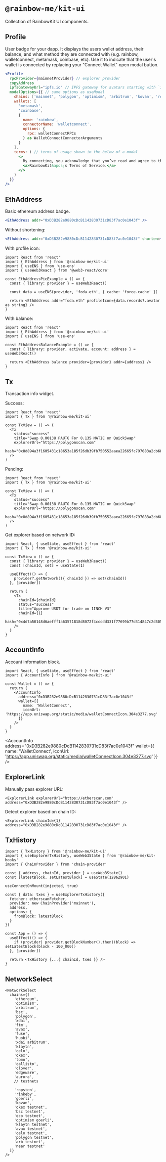 
# `@rainbow-me/kit-ui`

Collection of RainbowKit UI components.

## Profile

User badge for your dapp. It displays the users wallet address, their balance, and what method they are connected with (e.g. rainbow, walletconnect, metamask, coinbase, etc).
Use it to indicate that the user's wallet is connected by replacing your "Connect Wallet" open modal button.

```jsx
<Profile
  rpcProvider={mainnetProvider} // explorer provider
  copyAddress
  ipfsGatewayUrl="ipfs.io" // IPFS gateway for avatars starting with `ipfs://`
  modalOptions={{ // same options as useModal
    chains: ['mainnet', 'polygon', 'optimism', 'arbitrum', 'kovan', 'ropsten'],
    wallets: [
      'metamask',
      'coinbase',
      {
        name: 'rainbow',
        connectorName: 'walletconnect',
        options: {
          rpc: walletConnectRPCs
        } as WalletConnectConnectorArguments
      }
    ],
    terms: ( // terms of usage shown in the below of a modal
      <>
        By connecting, you acknowledge that you’ve read and agree to the{' '}
        <a>RainbowKit&apos;s Terms of Service.</a>
      </>
    )
  }}
/>
```

<ProfileExample />

## EthAddress

Basic ethereum address badge.

```jsx
<EthAddress addr="0xD3B282e9880cDcB1142830731cD83f7ac0e1043f" />
```

<EthAddress addr="0xD3B282e9880cDcB1142830731cD83f7ac0e1043f" />

Without shortening:

```jsx
<EthAddress addr="0xD3B282e9880cDcB1142830731cD83f7ac0e1043f" shorten={false} />
```

<EthAddress addr="0xD3B282e9880cDcB1142830731cD83f7ac0e1043f" shorten={false} />

With profile icon:

```tsx
import React from 'react'
import { EthAddress } from '@rainbow-me/kit-ui'
import { useENS } from 'use-ens'
import { useWeb3React } from '@web3-react/core'

const EthAddressPicExample = () => {
  const { library: provider } = useWeb3React()

  const data = useENS(provider, 'foda.eth', { cache: 'force-cache' })

  return <EthAddress addr="foda.eth" profileIcon={data.records?.avatar as string} />
}
```

<EthAddressPic />

With balance:

```tsx
import React from 'react'
import { EthAddress } from '@rainbow-me/kit-ui'
import { useENS } from 'use-ens'

const EthAddressBalanceExample = () => {
  const { library: provider, activate, account: address } = useWeb3React()

  return <EthAddress balance provider={provider} addr={address} />
}
```

<EthAddressBalance balance />

## Tx

Transaction info widget.

Success:

```tsx
import React from 'react'
import { Tx } from '@rainbow-me/kit-ui'

const TxView = () => (
  <Tx
    status="success"
    title="Swap 0.00138 PAUTO For 0.135 MATIC on QuickSwap"
    explorerUrl="https://polygonscan.com"
    hash="0x8d894a3f1605431c18653a185f26db39fb750552aaea22665fc797083a2cb68e"
  />
)
```

<Tx
  status="success"
  title="Swap 0.00138 PAUTO For 0.135 MATIC on QuickSwap"
  explorerUrl="https://polygonscan.com"
  hash="0x8d894a3f1605431c18653a185f26db39fb750552aaea22665fc797083a2cb68e"
/>

Pending:

```tsx
import React from 'react'
import { Tx } from '@rainbow-me/kit-ui'

const TxView = () => (
  <Tx
    status="success"
    title="Swap 0.00138 PAUTO For 0.135 MATIC on QuickSwap"
    explorerUrl="https://polygonscan.com"
    hash="0x8d894a3f1605431c18653a185f26db39fb750552aaea22665fc797083a2cb68e"
  />
)
```

<Tx
  status="pending"
  title="Swap 0.00138 PAUTO For 0.135 MATIC on QuickSwap"
  explorerUrl="https://polygonscan.com"
  hash="0x8d894a3f1605431c18653a185f26db39fb750552aaea22665fc797083a2cb68e"
/>

Get explorer based on network ID:

```tsx
import React, { useState, useEffect } from 'react'
import { Tx } from '@rainbow-me/kit-ui'

const TxView = () => {
  const { library: provider } = useWeb3React()
  const [chainId, set] = useState(1)

  useEffect(() => {
    provider?.getNetwork(({ chainId }) => set(chainId))
  }, [provider])

  return (
    <Tx
      chainId={chainId}
      status="success"
      title="Approve USDT for trade on 1INCH V3"
      chainId={1}
      hash="0x4d7a50148d6aefff1a63571818d8072f4cccdd331f77699b77d314847c2d3058"
    />
  )
}
```

<Tx
  status="success"
  title="Approve USDT for trade on 1INCH V3"
  chainId={1}
  hash="0x4d7a50148d6aefff1a63571818d8072f4cccdd331f77699b77d314847c2d3058"
/>

## AccountInfo

Account information block.

```tsx
import React, { useState, useEffect } from 'react'
import { AccountInfo } from '@rainbow-me/kit-ui'

const Wallet = () => {
  return (
    <AccountInfo
      address="0xD3B282e9880cDcB1142830731cD83f7ac0e1043f"
      wallet={{
        name: 'WalletConnect',
        iconUrl: 'https://app.uniswap.org/static/media/walletConnectIcon.304e3277.svg'
      }}
    />
  )
}
```

<AccountInfo
  address="0xD3B282e9880cDcB1142830731cD83f7ac0e1043f"
  wallet={{
    name: 'WalletConnect',
    iconUrl: 'https://app.uniswap.org/static/media/walletConnectIcon.304e3277.svg'
  }}
/>

## ExplorerLink

Manually pass explorer URL:

```tsx
<ExplorerLink explorerUrl="https://etherscan.com" address="0xD3B282e9880cDcB1142830731cD83f7ac0e1043f" />
```

<ExplorerLink explorerUrl="https://etherscan.com" address="0xD3B282e9880cDcB1142830731cD83f7ac0e1043f" />

Detect explorer based on chain ID:

```tsx
<ExplorerLink chainId={1} address="0xD3B282e9880cDcB1142830731cD83f7ac0e1043f" />
```

<ExplorerLink chainId={1} address="0xD3B282e9880cDcB1142830731cD83f7ac0e1043f" />

## TxHistory

```tsx
import { TxHistory } from '@rainbow-me/kit-ui'
import { useExplorerTxHistory, useWeb3State } from '@rainbow-me/kit-hooks'
import { ChainProvider } from 'chain-provider'

const { address, chainId, provider } = useWeb3State()
const [latestBlock, setLatestBlock] = useState(12862901)

useConnectOnMount(injected, true)

const { data: txes } = useExplorerTxHistory({
  fetcher: etherscanFetcher,
  provider: new ChainProvider('mainnet'),
  address,
  options: {
    fromBlock: latestBlock
  }
})

const App = () => {
  useEffect(() => {
    if (provider) provider.getBlockNumber().then((block) => setLatestBlock(block - 100_000))
  }, [provider])

  return <TxHistory {...{ chainId, txes }} />
}
```

<TxHistoryExample />

## NetworkSelect

```tsx
<NetworkSelect
  chains={[
    'ethereum',
    'optimism',
    'arbitrum',
    'bsc',
    'polygon',
    'xdai',
    'ftm',
    'avax',
    'fuse',
    'huobi',
    'xdai arbitrum',
    'klaytn',
    'celo',
    'okex',
    'tomo',
    'callisto',
    'clover',
    'edgeware',
    'aurora',
    // testnets

    'ropsten',
    'rinkeby',
    'goerli',
    'kovan',
    'okex testnet',
    'bsc testnet',
    'eco testnet',
    'optimism goerli',
    'klaytn testnet',
    'avax testnet',
    'celo testnet',
    'polygon testnet',
    'arb testnet',
    'near testnet'
  ]}
/>
```

<SelectNetworkExample />
